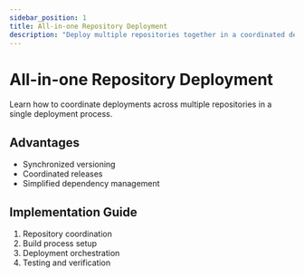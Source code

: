 ```yaml
---
sidebar_position: 1
title: All-in-one Repository Deployment
description: "Deploy multiple repositories together in a coordinated deployment"
---
```


# All-in-one Repository Deployment

Learn how to coordinate deployments across multiple repositories in a single deployment process.

## Advantages

- Synchronized versioning
- Coordinated releases
- Simplified dependency management

## Implementation Guide

1. Repository coordination
2. Build process setup
3. Deployment orchestration
4. Testing and verification
